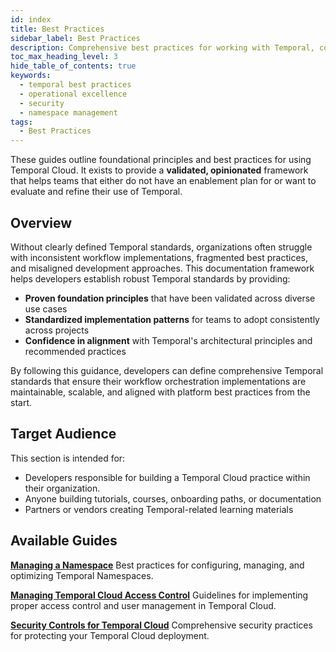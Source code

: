 ```yaml
---
id: index
title: Best Practices
sidebar_label: Best Practices
description: Comprehensive best practices for working with Temporal, covering namespace management, security, and operational excellence.
toc_max_heading_level: 3
hide_table_of_contents: true
keywords:
  - temporal best practices
  - operational excellence
  - security
  - namespace management
tags:
  - Best Practices
---
```


These guides outline foundational principles and best practices for using Temporal Cloud. 
It exists to provide a **validated, opinionated** framework that helps teams that either do not have an enablement plan for or want to evaluate and refine their use of Temporal. 

## Overview

Without clearly defined Temporal standards, organizations often struggle with inconsistent workflow implementations, fragmented best practices, and misaligned development approaches. This documentation framework helps developers establish robust Temporal standards by providing:

- **Proven foundation principles** that have been validated across diverse use cases
- **Standardized implementation patterns** for teams to adopt consistently across projects
- **Confidence in alignment** with Temporal's architectural principles and recommended practices

By following this guidance, developers can define comprehensive Temporal standards that ensure their workflow orchestration implementations are maintainable, scalable, and aligned with platform best practices from the start.

## Target Audience

This section is intended for:

- Developers responsible for building a Temporal Cloud practice within their organization.
- Anyone building tutorials, courses, onboarding paths, or documentation
- Partners or vendors creating Temporal-related learning materials

## Available Guides

**[Managing a Namespace](managing-namespace)**
Best practices for configuring, managing, and optimizing Temporal Namespaces.

**[Managing Temporal Cloud Access Control](cloud-access-control)**
Guidelines for implementing proper access control and user management in Temporal Cloud.

**[Security Controls for Temporal Cloud](security-controls)**
Comprehensive security practices for protecting your Temporal Cloud deployment.
